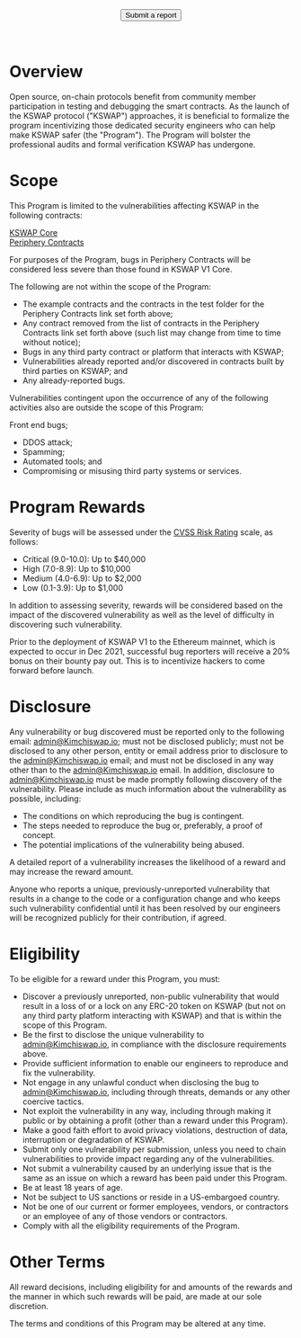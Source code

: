 

<BG />

<div style={{maxWidth: '650px', margin: '0px auto'}}>
<Title>KSWAP Bug Bounty</Title>

<center>
  <Button style={{color: 'white'}} href="mailto:admin@kimchiswap.io">
    Submit a report
  </Button>
</center>
<br/>
<br/>


# Overview

Open source, on-chain protocols benefit from community member participation in testing and debugging the smart contracts. As the launch of the KSWAP protocol ("KSWAP") approaches, it is beneficial to formalize the program incentivizing those dedicated security engineers who can help make KSWAP safer (the "Program"). The Program will bolster the professional audits and formal verification KSWAP has undergone.

# Scope

This Program is limited to the vulnerabilities affecting KSWAP in the following contracts:

[KSWAP Core](https://github.com/Kimchiswap/kswap-v1-core) <br/>
[Periphery Contracts](https://github.com/Kimchiswap/kswap-v1-periphery)

For purposes of the Program, bugs in Periphery Contracts will be considered less severe than those found in KSWAP V1 Core.
 
The following are not within the scope of the Program:
 
- The example contracts and the contracts in the test folder for the Periphery Contracts link set forth above; 
- Any contract removed from the list of contracts in the Periphery Contracts link set forth above (such list may change from time to time without notice); 
- Bugs in any third party contract or platform that interacts with KSWAP;
- Vulnerabilities already reported and/or discovered in contracts built by third parties on KSWAP; and
- Any already-reported bugs.
 
Vulnerabilities contingent upon the occurrence of any of the following activities also are outside the scope of this Program:
 
Front end bugs;
- DDOS attack;
- Spamming;
- Automated tools; and
- Compromising or misusing third party systems or services.


# **Program Rewards**

Severity of bugs will be assessed under the [CVSS Risk Rating](https://www.first.org/cvss/calculator/3.0) scale, as follows:   
 
- Critical (9.0-10.0): Up to $40,000
- High (7.0-8.9): Up to $10,000
- Medium (4.0-6.9): Up to $2,000
- Low (0.1-3.9): Up to $1,000
 
In addition to assessing severity, rewards will be considered based on the impact of the discovered vulnerability as well as the level of difficulty in discovering such vulnerability.
 
Prior to the deployment of KSWAP V1 to the Ethereum mainnet, which is expected to occur in Dec 2021, successful bug reporters will receive a 20% bonus on their bounty pay out. This is to incentivize hackers to come forward before launch. 


# **Disclosure**

Any vulnerability or bug discovered must be reported only to the following email: [admin@Kimchiswap.io](mailto:admin@Kimchiswap.io); must not be disclosed publicly; must not be disclosed to any other person, entity or email address prior to disclosure to the admin@Kimchiswap.io email; and must not be disclosed in any way other than to the admin@Kimchiswap.io email.  In addition, disclosure to admin@Kimchiswap.io must be made promptly following discovery of the vulnerability.
Please include as much information about the vulnerability as possible, including:
 
- The conditions on which reproducing the bug is contingent.
- The steps needed to reproduce the bug or, preferably, a proof of concept.
- The potential implications of the vulnerability being abused.

A detailed report of a vulnerability increases the likelihood of a reward and may increase the reward amount. 
 
Anyone who reports a unique, previously-unreported vulnerability that results in a change to the code or a configuration change and who keeps such vulnerability confidential until it has been resolved by our engineers will be recognized publicly for their contribution, if agreed.


# **Eligibility**

To be eligible for a reward under this Program, you must:
- Discover a previously unreported, non-public vulnerability that would result in a loss of or a lock on any ERC-20 token on KSWAP (but not on any third party platform interacting with KSWAP) and that is within the scope of this Program.
- Be the first to disclose the unique vulnerability to admin@Kimchiswap.io, in compliance with the disclosure requirements above. 
- Provide sufficient information to enable our engineers to reproduce and fix the vulnerability.
- Not engage in any unlawful conduct when disclosing the bug to admin@Kimchiswap.io, including through threats, demands or any other coercive tactics.
- Not exploit the vulnerability in any way, including through making it public or by obtaining a profit (other than a reward under this Program).
- Make a good faith effort to avoid privacy violations, destruction of data, interruption or degradation of KSWAP.
- Submit only one vulnerability per submission, unless you need to chain vulnerabilities to provide impact regarding any of the vulnerabilities.
- Not submit a vulnerability caused by an underlying issue that is the same as an issue on which a reward has been paid under this Program.
- Be at least 18 years of age.
- Not be subject to US sanctions or reside in a US-embargoed country.
- Not be one of our current or former employees, vendors, or contractors or an employee of any of those vendors or contractors.
- Comply with all the eligibility requirements of the Program.


# **Other Terms**

All reward decisions, including eligibility for and amounts of the rewards and the manner in which such rewards will be paid, are made at our sole discretion.  
 
The terms and conditions of this Program may be altered at any time.
 

<br/>
<br/>
<br/>

</div>
